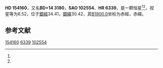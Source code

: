 {{Starbox begin
| name = HD 154160
}}
{{Starbox observe
| epoch = [[J2000.0|J2000.0]]
| constell = {{星座名待查}}<ref name=SIMBAD>{{cite web
 | url=http://simbad.u-strasbg.fr/simbad/sim-id?Ident=HR+6339
 | title =Pulsating variable Star
 | publisher=Centre de Données astronomiques de Strasbourg
 | work=SIMBAD
 | accessdate=2012-07-13}}</ref><ref name=DATA>{{cite web
 | url=http://vizier.u-strasbg.fr/viz-bin/VizieR-5?-out.add=.&-source=5050&-corr=PK=HR&-out.max=9999&HR=6339
 | title=VizieR Detailed Page
 | accessdate=2012-07-13
 | archive-date=2019-02-16
 | archive-url=https://web.archive.org/web/20190216090028/http://vizier.u-strasbg.fr/viz-bin/VizieR-5?-out.add=.&-source=5050&-corr=PK=HR&-out.max=9999&HR=6339
 | dead-url=no
 }}</ref>
| 星官 = 
| ra = {{RA|17|3|10.4}}<ref name=SIMBAD /><ref name=DATA />
| dec = {{DEC|+14|30|40}}<ref name=SIMBAD /><ref name=DATA />
| appmag_v = 6.52<ref name=SIMBAD /><ref name=DATA />
}}
{{Starbox character
| class = G5IV:<ref name=SIMBAD /><ref name=DATA />
| b-v = 0.76<ref name=SIMBAD /><ref name=DATA />
| u-b = 0.45<ref name=SIMBAD /><ref name=DATA />
| r-i = <ref name=SIMBAD /><ref name=DATA />
| variable = 
}}
{{Starbox astrometry
| radial_v = 0.45
| prop_mo_ra = -56
| parallax = 0.029
| p_error = 
}}
{{Starbox catalog
| names =BD+14 3180，[[SAO星表|SAO]] 102554，[[HD星表|HD]] 154160，[[HR星表|HR]] 6339}}
{{Starbox reference |Simbad=HR+6339}}
{{Starbox end}}

'''HD 154160'''，又名'''BD+14 3180'''，'''SAO 102554'''、'''HR 6339'''，是一颗恒星<ref name=SIMBAD /><ref name=DATA />，视星等为6.52，位于[[銀道座標系|銀經]]34.41，[[銀道座標系|銀緯]]30.42，其[[B1900.0|B1900.0]]坐标为赤經{{RA|16|58|37.8}}，赤緯{{DEC|+14|30.42|30}}。

== 参考文献 ==
{{reflist}}

{{star-stub}}

[[Category:HD和HDE天體|154160]]
[[Category:HR天體|6339]]
[[Category:SAO天體|102554]]